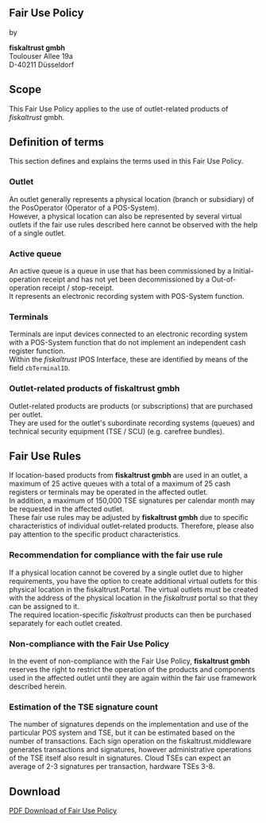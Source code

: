 
## Fair Use Policy

by
  
**fiskaltrust gmbh**  
Toulouser Allee 19a  
D-40211 Düsseldorf  

## Scope
This Fair Use Policy applies to the use of outlet-related products of _fiskaltrust_ gmbh.

## Definition of terms

This section defines and explains the terms used in this Fair Use Policy.


### Outlet

An outlet generally represents a physical location (branch or subsidiary) of the PosOperator (Operator of a POS-System).  
However, a physical location can also be represented by several virtual outlets if the fair use rules described here cannot be observed with the help of a single outlet. 

### Active queue

An active queue is a queue in use that has been commissioned by a Initial-operation receipt and has not yet been decommissioned by a Out-of-operation receipt / stop-receipt.  
It represents an electronic recording system with POS-System function. 

### Terminals

Terminals are input devices connected to an electronic recording system with a POS-System function 
that do not implement an independent cash register function.  
Within the _fiskaltrust_ IPOS Interface, these are identified by means of the field `cbTerminalID`. 

### Outlet-related products of **fiskaltrust gmbh**

Outlet-related products are products (or subscriptions) that are purchased per outlet.  
They are used for the outlet's subordinate recording systems (queues) and technical security equipment (TSE / SCU) (e.g. carefree bundles).

## Fair Use Rules 

If location-based products from **fiskaltrust gmbh** are used in an outlet, a maximum of 25 active queues with a total of a maximum of 25 cash registers or terminals may be operated in the affected outlet.  
In addition, a maximum of 150,000 TSE signatures per calendar month may be requested in the affected outlet.  
These fair use rules may be adjusted by **fiskaltrust gmbh** due to specific characteristics of individual outlet-related products. Therefore, please also pay attention to the specific product characteristics.

### Recommendation for compliance with the fair use rule

If a physical location cannot be covered by a single outlet due to higher requirements, you have the option to create additional virtual outlets for this physical location in the fiskaltrust.Portal. The virtual outlets must be created with the address of the physical location in the _fiskaltrust_ portal so that they can be assigned to it.  
The required location-specific _fiskaltrust_ products can then be purchased separately for each outlet created.

### Non-compliance with the Fair Use Policy

In the event of non-compliance with the Fair Use Policy, **fiskaltrust gmbh** reserves the right to restrict the operation of the products and components used in the affected outlet until they are again within the fair use framework described herein.

### Estimation of the TSE signature count

The number of signatures depends on the implementation and use of the particular POS system and TSE, but it can be estimated based on the number of transactions. Each sign operation on the fiskaltrust.middleware generates transactions and signatures, however administrative operations of the TSE itself also result in signatures. Cloud TSEs can expect an average of 2-3 signatures per transaction, hardware TSEs 3-8.


## Download 

[PDF Download of Fair Use Policy](media/market-de-fair-use-policy.pdf)
